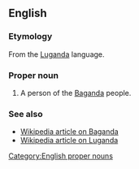 ==English==

===Etymology===
From the [[Luganda]] language.

===Proper noun===
{{head|en|proper nouns}}

# A person of the [[Baganda]] people.

===See also===
* [[w:Buganda|Wikipedia article on Baganda]]
* [[w:Luganda|Wikipedia article on Luganda]]
[[Category:English proper nouns]]